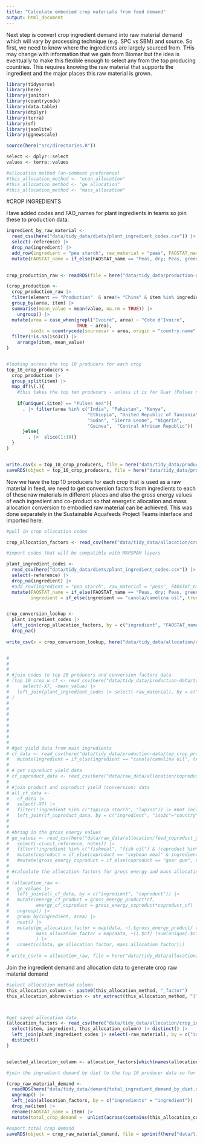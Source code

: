 ```yaml
---
title: "Calculate embodied crop materials from feed demand"
output: html_document
---
```


Next step is convert crop ingredient demand into raw material demand which will vary by processing technique (e.g. SPC vs SBM) and source. So first, we need to know where the ingredients are largely sourced from. THis may change with information that we gain from Biomar but the idea is eventually to make this flexible enough to select any from the top producing countries. This requires knowing the raw material that supports the ingredient and the major places this raw material is grown.

```r
library(tidyverse)
library(here)
library(janitor)
library(countrycode)
library(data.table)
library(dtplyr)
library(terra)
library(sf)
library(jsonlite)
library(ggnewscale)

source(here("src/directories.R"))

select <- dplyr::select
values <- terra::values

#allocation method (un-comment preference)
#this_allocation_method <- "econ_allocation"
#this_allocation_method <- "ge_allocation"
#this_allocation_method <- "mass_allocation"
```

#CROP INGREDIENTS

Have added codes and FAO_names for plant ingredients in teams so join these to production data.

```r

ingredient_by_raw_material <- 
  read_csv(here("data/tidy_data/diets/plant_ingredient_codes.csv")) |> 
  select(-reference) |> 
  drop_na(ingredient) |> 
  add_row(ingredient = "pea starch", raw_material = "peas", FAOSTAT_name = "Peas, green", FAO_code = 187, map_spam_code = "opul") |> 
  mutate(FAOSTAT_name = if_else(FAOSTAT_name == "Peas, dry; Peas, green", true = "Peas, dry", false = FAOSTAT_name)) 
 

crop_production_raw <- readRDS(file = here("data/tidy_data/production-data/crops_production_tidy.rds"))

(crop_production <- 
  crop_production_raw |>
  filter(element == "Production"  & area!= "China" & item %in% ingredient_by_raw_material$FAOSTAT_name & year %in% seq(from = 2015, to = 2019)) |> 
  group_by(area, item) |> 
  summarise(mean_value = mean(value, na.rm = TRUE)) |> 
    ungroup() |> 
  mutate(area = case_when(grepl("Ivoire", area) ~ "Cote d'Ivoire",
                          TRUE ~ area),
         iso3c = countrycode(sourcevar = area, origin = "country.name", destination = "iso3c", warn = TRUE)) |> 
  filter(!is.na(iso3c)) |> 
    arrange(item,-mean_value)
)


#looking across the top 10 producers for each crop
top_10_crop_producers <- 
  crop_production |> 
  group_split(item) |> 
  map_df(\(.){ 
    #this takes the top ten producers - unless it is for Guar (Pulses nes) where I used the suggestion that most guar production comes from India, Pakistan and Africa (so subsequently took the top 8 African producers of pulses nes to make up the top 10)
    
    if(unique(.$item) == "Pulses nes"){
      . |> filter(area %in% c("India", "Pakistan", "Kenya", 
                              "Ethiopia", "United Republic of Tanzania", 
                              "Sudan", "Sierra Leone", "Nigeria", 
                              "Guinea",  "Central African Republic"))
      }else{
        . |>  slice(1:10)}
  }
)


write.csv(x = top_10_crop_producers, file = here("data/tidy_data/production-data/top_crop_producers.csv"))
saveRDS(object = top_10_crop_producers, file = here("data/tidy_data/production-data/top_crop_producers.rds"))


```

Now we have the top 10 producers for each crop that is used as a raw material in feed, we need to get conversion factors from ingredients to each of these raw materials in different places and also the gross energy values of each ingredient and co-product so that energetic allocation and mass allocation conversion to embodied raw material can be achieved. This was done separately in the Sustainable Aquafeeds Project Teams interface and imported here.

```r

#pull in crop allocation codes

crop_allocation_factors <- read_csv(here("data/tidy_data/allocation/crop_ingredient_allocation_factors.csv"))

#import codes that will be compatible with MAPSPAM layers

plant_ingredient_codes <- 
  read_csv(here("data/tidy_data/diets/plant_ingredient_codes.csv")) |> 
  select(-reference) |> 
  drop_na(ingredient) |> 
  #add_row(ingredient = "pea starch", raw_material = "peas", FAOSTAT_name = "Peas, green", FAO_code = 187, map_spam_code = "opul") |> this row is for if you want pea starch to come from green peas and dried peas - just using dried peas for simplicity
  mutate(FAOSTAT_name = if_else(FAOSTAT_name == "Peas, dry; Peas, green", true = "Peas, dry", false = FAOSTAT_name),
         ingredient = if_else(ingredient == "canola/camelina oil", true = "canola oil", false = ingredient))


crop_conversion_lookup <- 
  plant_ingredient_codes |> 
  left_join(crop_allocation_factors, by = c("ingredient", "FAOSTAT_name" = "item")) |> 
  drop_na()
  
write_csv(x = crop_conversion_lookup, here("data/tidy_data/allocation/crop_conversion_lookup.csv"))


# 
# 
# 
# #join codes to top 20 producers and conversion factors data
# (top_10_crop_w_cf <- read_csv(here("data/tidy_data/production-data/top_crop_producers_conversions.csv")) |> 
#     select(-X7, -mean_value) |> 
#   left_join(plant_ingredient_codes |> select(-raw_material), by = c("ingredient", "item" = "FAOSTAT_name"))
# )
# 
# 
# 
# 
# 
# 
# 
# 
# #get yield data from main ingredients
# cf_data <- read_csv(here("data/tidy_data/production-data/top_crop_producers_conversions.csv")) |> 
#   mutate(ingredient = if_else(ingredient == "canola/camelina oil", true = "canola oil", false = ingredient)) |> filter(ingredient!="soy oil")
# 
# # get coproduct yield data
# cf_coproduct_data <- read_csv(here("data/raw_data/allocation/coproduct_conversions.csv"))
# 
# #join product and coproduct yield (conversion) data
# all_cf_data <- 
#   cf_data |> 
#   select(-X7) |> 
#   filter(!ingredient %in% c("tapioca starch", "lupins")) |> #not included in the diet information
#   left_join(cf_coproduct_data, by = c("ingredient", "iso3c"="country"))
# 
# 
# #bring in the gross energy values
# ge_values <- read_csv(here("data/raw_data/allocation/feed_coproduct_ge_allocation.csv")) |> 
#   select(-c(unit,reference, notes)) |> 
#   filter(!ingredient %in% c("fishmeal", "fish oil") & !coproduct %in% c("soybean meal", "soy protein isolate")) |> 
#   mutate(coproduct = if_else(coproduct == "soybean meal" & ingredient == "soybean meal", true = "soy protein concentrate", false = coproduct ))# |> 
#   #mutate(gross_energy_coproduct = if_else(coproduct == "guar gum", true = 1.7, false = gross_energy_coproduct))
# 
# #calculate the allocation factors for gross energy and mass allocation
# 
# (allocation_raw <- 
#   ge_values |> 
#   left_join(all_cf_data, by = c("ingredient", "coproduct")) |> 
#   mutate(energy_cf_product = gross_energy_product*cf,
#          energy_cf_coproduct = gross_energy_coproduct*coproduct_cf) |> 
#   ungroup() |> 
#   group_by(ingredient, area) |> 
#   nest() |> 
#   mutate(ge_allocation_factor = map(data, ~(.$gross_energy_product/ (sum(unique(.$energy_cf_product), sum(.$energy_cf_coproduct))))),
#          mass_allocation_factor = map(data, ~((.$cf/ (sum(unique(.$cf), sum(.$coproduct_cf))))/.$cf)) #need to divide by yield again here otherwise it is just the partitioning factor (for mass allocation only)
#          ) |> 
#   unnest(c(data, ge_allocation_factor, mass_allocation_factor)))
# 
# write_csv(x = allocation_raw, file = here("data/tidy_data/allocation/crop_ingredient_allocation_factors.csv"))

```

Join the ingredient demand and allocation data to generate crop raw material demand

```r

#select allocation method column
this_allocation_column <- paste0(this_allocation_method, "_factor")
this_allocation_abbreviation <- str_extract(this_allocation_method, "[^_]+")



#get saved allocation data
(allocation_factors <- read_csv(here("data/tidy_data/allocation/crop_ingredient_allocation_factors.csv")) |> 
  select(item, ingredient, this_allocation_column) |> distinct() |> 
  left_join(plant_ingredient_codes |> select(-raw_material), by = c("ingredient", "item" = "FAOSTAT_name")) |> 
  distinct()
)


selected_allocation_column <- allocation_factors[which(names(allocation_factors) == this_allocation_column)]

#join the ingredient demand by diet to the top 10 producer data so for each ingredient there will be an raw material demand per source, and diet scenario. Create new raw_material demand column by dividing total ingredient demand by the conversion factor (i.e. the ingredient extraction rate from the raw material in the first place)

(crop_raw_material_demand <- 
  readRDS(here("data/tidy_data/demand/total_ingredient_demand_by_diet.rds")) |> 
  ungroup() |> 
  left_join(allocation_factors, by = c("ingredients" = "ingredient")) |> 
  drop_na(item) |> 
  rename(FAOSTAT_name = item) |> 
  mutate(total_crop_demand =  unlist(across(contains(this_allocation_column)) * ingredient_demand_tonnes)))

#export total crop demand 
saveRDS(object = crop_raw_material_demand, file = sprintf(here("data/tidy_data/demand/total_crop_demand_%s.rds"), this_allocation_method))

```




